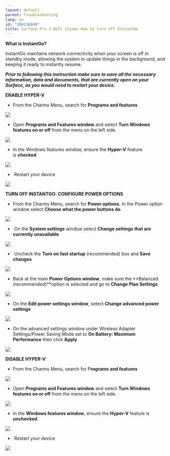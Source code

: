 ```yaml
---
layout: default
parent: Troubleshooting
lang: en
id: "204116849"
title: Surface Pro 3 WiFi Issues How to turn off InstantGo
---
```

**What is InstantGo?**

InstantGo maintains network connectivity when your screen is off in standby mode, allowing the system to update things in the background, and keeping it ready to instantly resume.

**_Prior to following this instruction make sure to save all the necessary information, data and documents, that are currently open on your Surface, as you would need to restart your device._**

**ENABLE HYPER-V**

*   From the Charms Menu, search for **Programs and features**

**![](@assets/attachments/InstantGo.png)**

*   Open **Programs and Features window** and select **Turn Windows features on or off** from the menu on the left side.

![](@assets/attachments/InstantGo_2.png)

*   In the Windows features window, ensure the **Hyper-V** feature is **checked**

![](@assets/attachments/InstantGo_3.png)

*    Restart your device

![](@assets/attachments/InstantGo_4.png)

**TURN OFF INSTANTGO: CONFIGURE POWER OPTIONS**

*   From the Charms Menu, search for **Power options.** In the Power option window select **Choose what the power buttons do**

![](@assets/attachments/InstantGo_5.png)

*    On the **System settings** window select **Change settings that are currently unavailable**

![](@assets/attachments/InstantGo_6.png)

*    Uncheck the **Turn on fast startup** (recommended) box and **Save changes**

![](@assets/attachments/InstantGo_7.png)

*   Back at the main **Power Options window**, make sure the **Balanced (recommended)**option is selected and go to **Change Plan Settings**

![](@assets/attachments/InstantGo_8.png)

*   On the **Edit power settings window**, select **Change advanced power settings**

![](@assets/attachments/InstantGo_9.png)

*   On the advanced settings window under Wireless Adapter Settings/Power Saving Mode set to **On Battery: Maximum Performance** then click **Apply**

![](@assets/attachments/InstantGo_10.png)

**DISABLE HYPER-V**

*   From the Charms Menu, search for P**rograms and features**

![](@assets/attachments/InstantGo.png)

*   Open **Programs and Features window** and select **Turn Windows features on or off** from the menu on the left side.

![](@assets/attachments/InstantGo_2.png)

*   In the **Windows features window**, ensure the **Hyper-V** feature is **unchecked**

![](@assets/attachments/InstantGo_11.png)

*    Restart your device

![](@assets/attachments/InstantGo_4.png)


